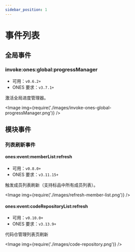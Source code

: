 ```yaml
---
sidebar_position: 1
---
```



# 事件列表

## 全局事件

### invoke:ones:global:progressManager

- 可用：`v0.6.2+`
- ONES 要求：`v3.7.1+`

激活全局进度管理器。

<Image img={require('./images/invoke-ones-global-progressManager.png')} />

## 模块事件

### 列表刷新事件

#### ones:event:memberList:refresh

- 可用：`v0.8.0+`
- ONES 要求：`v3.11.15+`

触发成员列表刷新（支持标品中所有成员列表）。

<Image img={require('./images/refresh-member-list.png')} />

#### ones:event:codeRepositoryList:refresh

- 可用：`v0.10.0+`
- ONES 要求：`v3.13.9+`

代码仓管理列表页刷新

<Image img={require('./images/code-repository.png')} />
